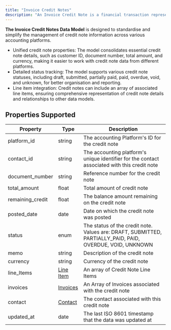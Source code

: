 ```yaml
---
title: "Invoice Credit Notes"
description: "An Invoice Credit Note is a financial transaction representing a reduction that can be applied against one or multiple invoices issued to Customers."
---
```


**The Invoice Credit Notes Data Model** is designed to standardise and simplify the management of credit note information across various accounting platforms. 

* Unified credit note properties: The model consolidates essential credit note details, such as customer ID, document number, total amount, and currency, making it easier to work with credit note data from different platforms.
* Detailed status tracking: The model supports various credit note statuses, including draft, submitted, partially paid, paid, overdue, void, and unknown, for better organisation and reporting.
* Line item integration: Credit notes can include an array of associated line items, ensuring comprehensive representation of credit note details and relationships to other data models.

  
## Properties Supported

| Property          | Type                          | Description                                                                                                |
| ----------------- | ----------------------------- | ---------------------------------------------------------------------------------------------------------- |
| platform\_id      | string                        | The accounting Platform's ID for the credit note                                                           |
| contact\_id       | string                        | The accounting platform's unique identifier for the contact associated with this credit note               |
| document\_number  | string                        | Reference number for the credit note                                                                       |
| total\_amount     | float                         | Total amount of credit note                                                                                |
| remaining\_credit | float                         | The balance amount remaining on the credit note                                                            |
| posted\_date      | date                          | Date on which the credit note was posted                                                                   |
| status            | enum                          | The status of the credit note. Values are: DRAFT, SUBMITTED, PARTIALLY\_PAID, PAID, OVERDUE, VOID, UNKNOWN |
| memo              | string                        | Description of the credit note                                                                             |
| currency          | string                        | Currency of the credit note                                                                                |
| line\_Items       | [Line Item](/docs/line-items) | An array of Credit Note Line Items                                                                         |
| invoices          | [Invoices](/docs/invoices)    | An Array of Invoices associated with the credit note                                                       |
| contact           | [Contact](/docs/contacts)     | The contact associated with this credit note                                                               |
| updated\_at       | date                          | The last ISO 8601 timestamp that the data was updated at                                                   |